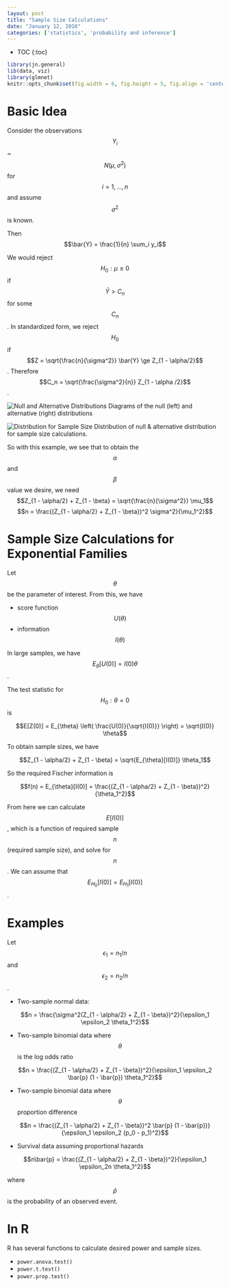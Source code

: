 ```yaml
---
layout: post
title: "Sample Size Calculations"
date: "January 12, 2016"
categories: ['statistics', 'probability and inference']
---
```


* TOC
{:toc}

```r
library(jn.general)
lib(data, viz)
library(glmnet)
knitr::opts_chunk$set(fig.width = 6, fig.height = 5, fig.align = 'center')
```

# Basic Idea
Consider the observations $$Y_i$$ ~ $$N(\mu, \sigma^2)$$ for $$i = 1, ..., n$$ and assume $$\sigma^2$$ is known. 

Then 
$$\bar{Y} = \frac{1}{n} \sum_i y_i$$

We would reject $$H_0: \mu \le 0$$ if $$\bar{Y} > C_n$$ for some $$C_n$$. In standardized form, we reject $$H_0$$ if $$Z = \sqrt{\frac{n}{\sigma^2}} \bar{Y} \ge Z_{1 - \alpha/2}$$. Therefore $$C_n = \sqrt{\frac{\sigma^2}{n}} Z_{1 - \alpha /2}$$. 

![Null and Alternative Distributions](http://jnguyen92.github.io/nhuyhoa/figure/images/null_and_alternative_dist.png)
Diagrams of the null (left) and alternative (right) distributions

![Distribution for Sample Size](http://jnguyen92.github.io/nhuyhoa/figure/images/sample_size_calc_diagram.png)
Distribution of null & alternative distribution for sample size calculations.

So with this example, we see that to obtain the $$\alpha$$ and $$\beta$$ value we desire, we need 
$$Z_{1 - \alpha/2} + Z_{1 - \beta} = \sqrt{\frac{n}{\sigma^2}} \mu_1$$
$$n = \frac{(Z_{1 - \alpha/2} + Z_{1 - \beta})^2 \sigma^2}{\mu_1^2}$$

# Sample Size Calculations for Exponential Families
Let $$\theta$$ be the parameter of interest. From this, we have 

* score function $$U(\theta)$$
* information $$I(\theta)$$

In large samples, we have $$E_{\theta}[U(0)] = I(0) \theta$$. 

The test statistic for $$H_0: \theta = 0$$ is 

$$E[Z(0)] = E_{\theta} \left( \frac{U(0)}{\sqrt{I(0)}} \right) = \sqrt{I(0)} \theta$$

To obtain sample sizes, we have

$$Z_{1 - \alpha/2} + Z_{1 - \beta} = \sqrt{E_{\theta}[I(0)]} \theta_1$$

So the required Fischer information is

$$f(n) = E_{\theta}[I(0)] = \frac{(Z_{1 - \alpha/2} + Z_{1 - \beta})^2}{\theta_1^2}$$

From here we can calculate $$E[I(0)]$$, which is a function of required sample $$n$$ (required sample size), and solve for $$n$$. We can assume that $$E_{H_0}[I(0)] = E_{H_1}[I(0)]$$.
 
# Examples
Let $$\epsilon_1 = n_1 / n$$ and $$\epsilon_2 = n_2 / n$$. 

* Two-sample normal data:

$$n = \frac{\sigma^2(Z_{1 - \alpha/2} + Z_{1 - \beta})^2}{\epsilon_1 \epsilon_2 \theta_1^2}$$

* Two-sample binomial data where $$\theta$$ is the log odds ratio

$$n = \frac{(Z_{1 - \alpha/2} + Z_{1 - \beta})^2}{\epsilon_1 \epsilon_2 \bar{p} (1 - \bar{p}) \theta_1^2}$$

* Two-sample binomial data where $$\theta$$ proportion difference

$$n = \frac{(Z_{1 - \alpha/2} + Z_{1 - \beta})^2 \bar{p} (1 - \bar{p})}{\epsilon_1 \epsilon_2  (p_0 - p_1)^2}$$
 
* Survival data assuming proportional hazards

$$n\bar{p} = \frac{(Z_{1 - \alpha/2} + Z_{1 - \beta})^2}{\epsilon_1 \epsilon_2n \theta_1^2}$$

where $$\bar{p}$$ is the probability of an observed event.

# In R
R has several functions to calculate desired power and sample sizes. 

* `power.anova.test()`
* `power.t.test()`
* `power.prop.test()`